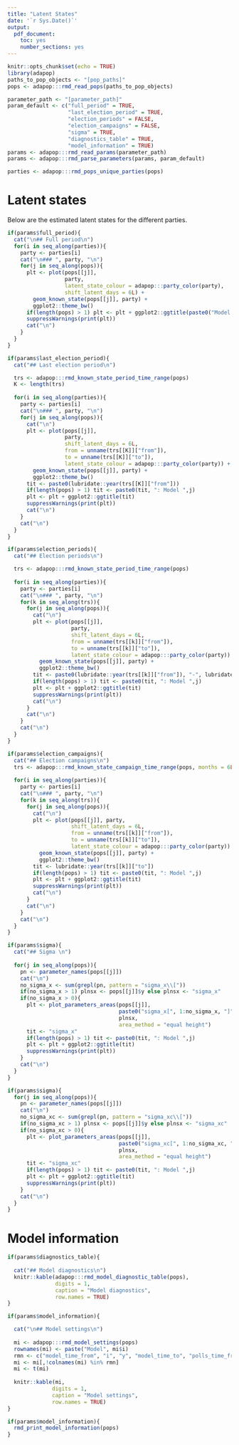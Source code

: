 ```yaml
---
title: "Latent States"
date: '`r Sys.Date()`'
output: 
  pdf_document: 
    toc: yes
    number_sections: yes
---
```


```r
knitr::opts_chunk$set(echo = TRUE)
library(adapop)
paths_to_pop_objects <- "[pop_paths]"
pops <- adapop:::rmd_read_pops(paths_to_pop_objects)

parameter_path <- "[parameter_path]"
param_default <- c("full_period" = TRUE, 
                   "last_election_period" = TRUE,
                   "election_periods" = FALSE,
                   "election_campaigns" = FALSE,
                   "sigma" = TRUE,                   
                   "diagnostics_table" = TRUE,
                   "model_information" = TRUE)
params <- adapop:::rmd_read_params(parameter_path)
params <- adapop:::rmd_parse_parameters(params, param_default)

parties <- adapop:::rmd_pops_unique_parties(pops)
```

\pagebreak

# Latent states

Below are the estimated latent states for the different parties.


```r
if(params$full_period){
  cat("\n## Full period\n")
  for(i in seq_along(parties)){
    party <- parties[i]
    cat("\n### ", party, "\n")
    for(j in seq_along(pops)){
      plt <- plot(pops[[j]], 
                  party, 
                  latent_state_colour = adapop:::party_color(party),
                  shift_latent_days = 6L) + 
        geom_known_state(pops[[j]], party) + 
        ggplot2::theme_bw()
      if(length(pops) > 1) plt <- plt + ggplot2::ggtitle(paste0("Model ",j))
      suppressWarnings(print(plt))
      cat("\n")
    }
  }
}
```



```r
if(params$last_election_period){
  cat("## Last election period\n")

  trs <- adapop:::rmd_known_state_period_time_range(pops)
  K <- length(trs)
  
  for(i in seq_along(parties)){
    party <- parties[i]
    cat("\n### ", party, "\n")
    for(j in seq_along(pops)){
      cat("\n")
      plt <- plot(pops[[j]], 
                  party, 
                  shift_latent_days = 6L,
                  from = unname(trs[[K]]["from"]), 
                  to = unname(trs[[K]]["to"]), 
                  latent_state_colour = adapop:::party_color(party)) + 
        geom_known_state(pops[[j]], party) + 
        ggplot2::theme_bw()
      tit <- paste0(lubridate::year(trs[[K]]["from"]))
      if(length(pops) > 1) tit <- paste0(tit, ": Model ",j)
      plt <- plt + ggplot2::ggtitle(tit)
      suppressWarnings(print(plt))
      cat("\n")
    }
    cat("\n")
  }
}

```


```r
if(params$election_periods){
  cat("## Election periods\n")

  trs <- adapop:::rmd_known_state_period_time_range(pops)
  
  for(i in seq_along(parties)){
    party <- parties[i]
    cat("\n### ", party, "\n")
    for(k in seq_along(trs)){
      for(j in seq_along(pops)){
        cat("\n")
        plt <- plot(pops[[j]], 
                    party, 
                    shift_latent_days = 6L,
                    from = unname(trs[[k]]["from"]), 
                    to = unname(trs[[k]]["to"]), 
                    latent_state_colour = adapop:::party_color(party)) + 
          geom_known_state(pops[[j]], party) + 
          ggplot2::theme_bw()
        tit <- paste0(lubridate::year(trs[[k]]["from"]), "-", lubridate::year(trs[[k]]["to"]))
        if(length(pops) > 1) tit <- paste0(tit, ": Model ",j)
        plt <- plt + ggplot2::ggtitle(tit)
        suppressWarnings(print(plt))
        cat("\n")
      }
      cat("\n")
    }
    cat("\n")
  }
}

```




```r

if(params$election_campaigns){
  cat("## Election campaigns\n")
  trs <- adapop:::rmd_known_state_campaign_time_range(pops, months = 6L)
  
  for(i in seq_along(parties)){
    party <- parties[i]
    cat("\n### ", party, "\n")
    for(k in seq_along(trs)){
      for(j in seq_along(pops)){
        cat("\n")
        plt <- plot(pops[[j]], party, 
                    shift_latent_days = 6L,
                    from = unname(trs[[k]]["from"]), 
                    to = unname(trs[[k]]["to"]), 
                    latent_state_colour = adapop:::party_color(party)) + 
          geom_known_state(pops[[j]], party) + 
          ggplot2::theme_bw()
        tit <- lubridate::year(trs[[k]]["to"])
        if(length(pops) > 1) tit <- paste0(tit, ": Model ",j)
        plt <- plt + ggplot2::ggtitle(tit)
        suppressWarnings(print(plt))
        cat("\n")
      }
      cat("\n")
    }
    cat("\n")
  }
}

```



```r

if(params$sigma){
  cat("## Sigma \n")
  
  for(j in seq_along(pops)){
    pn <- parameter_names(pops[[j]])
    cat("\n")
    no_sigma_x <- sum(grepl(pn, pattern = "sigma_x\\["))
    if(no_sigma_x > 1) plnsx <- pops[[j]]$y else plnsx <- "sigma_x"
    if(no_sigma_x > 0){
      plt <- plot_parameters_areas(pops[[j]], 
                                   paste0("sigma_x[", 1:no_sigma_x, "]"), 
                                   plnsx, 
                                   area_method = "equal height")
      tit <- "sigma_x"
      if(length(pops) > 1) tit <- paste0(tit, ": Model ",j)
      plt <- plt + ggplot2::ggtitle(tit)
      suppressWarnings(print(plt))
    }
    cat("\n")
  }
}

```

```r

if(params$sigma){
  for(j in seq_along(pops)){
    pn <- parameter_names(pops[[j]])
    cat("\n")
    no_sigma_xc <- sum(grepl(pn, pattern = "sigma_xc\\["))
    if(no_sigma_xc > 1) plnsx <- pops[[j]]$y else plnsx <- "sigma_xc"
    if(no_sigma_xc > 0){
      plt <- plot_parameters_areas(pops[[j]], 
                                   paste0("sigma_xc[", 1:no_sigma_xc, "]"), 
                                   plnsx, 
                                   area_method = "equal height")
      tit <- "sigma_xc"
      if(length(pops) > 1) tit <- paste0(tit, ": Model ",j)
      plt <- plt + ggplot2::ggtitle(tit)
      suppressWarnings(print(plt))
    }
    cat("\n")
  }
}

```

\pagebreak

# Model information

```r
if(params$diagnostics_table){
  
  cat("## Model diagnostics\n")
  knitr::kable(adapop:::rmd_model_diagnostic_table(pops), 
               digits = 1, 
               caption = "Model diagnostics", 
               row.names = TRUE)
}
```




```r

if(params$model_information){

  cat("\n## Model settings\n")
  
  mi <- adapop:::rmd_model_settings(pops)
  rownames(mi) <- paste("Model", mi$i)
  rmn <- c("model_time_from", "i", "y", "model_time_to", "polls_time_from", "polls_time_to", "known_state_time_from", "known_state_time_to")
  mi <- mi[,!colnames(mi) %in% rmn]
  mi <- t(mi)
  
  knitr::kable(mi, 
              digits = 1, 
              caption = "Model settings", 
              row.names = TRUE)
}
```

```r
if(params$model_information){
  rmd_print_model_information(pops)
}
```
